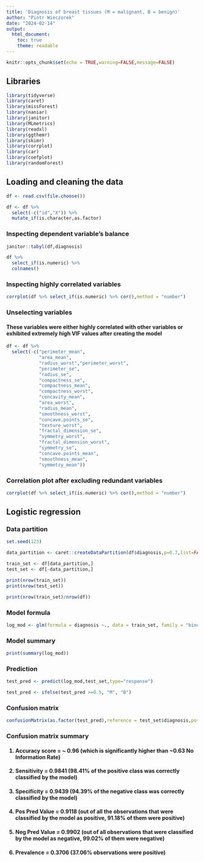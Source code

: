---
title: 'Diagnosis of breast tissues (M = malignant, B = benign)'
author: "Piotr Wieczorek"
date: "2024-02-14"
output: 
  html_document: 
    toc: true
    theme: readable
---

```{r setup, include=FALSE}
knitr::opts_chunk$set(echo = TRUE,warning=FALSE,message=FALSE)
```


## Libraries

```{r}
library(tidyverse)
library(caret)
library(missForest)
library(naniar)
library(janitor)
library(MLmetrics)
library(readxl)
library(ggthemr)
library(skimr)
library(corrplot)
library(car)
library(coefplot)
library(randomForest)
```


## Loading and cleaning the data

```{r}
df <- read.csv(file.choose())
```


```{r}
df <- df %>%
  select(-c("id","X")) %>%
  mutate_if(is.character,as.factor)
```


### Inspecting dependent variable's balance

```{r}
janitor::tabyl(df,diagnosis)
```


```{r}
df %>%
  select_if(is.numeric) %>%
  colnames()
```

### Inspecting highly correlated variables


```{r,fig.width=12,fig.height=15}
corrplot(df %>% select_if(is.numeric) %>% cor(),method = "number")
```


### Unselecting variables


#### These variables were either highly correlated with other variables or exhibited extremely high VIF values after creating the model

```{r}
df <- df %>%
  select(-c("perimeter_mean",
            "area_mean",
            "radius_worst","perimeter_worst",
            "perimeter_se",
            "radius_se",
            "compactness_se",
            "compactness_mean",
            "compactness_worst",
            "concavity_mean",
            "area_worst",
            "radius_mean",
            "smoothness_worst",
            "concave.points_se",
            "texture_worst",
            "fractal_dimension_se",
            "symmetry_worst",
            "fractal_dimension_worst",
            "symmetry_se",
            "concave.points_mean",
            "smoothness_mean",
            "symmetry_mean"))
```



### Correlation plot after excluding redundant variables


```{r,fig.width=12,fig.height=15}
corrplot(df %>% select_if(is.numeric) %>% cor(),method = "number")
```


## Logistic regression

### Data partition

```{r}
set.seed(123)

data_partition <- caret::createDataPartition(df$diagnosis,p=0.7,list=FALSE)

train_set <- df[data_partition,]
test_set <- df[-data_partition,]

print(nrow(train_set))
print(nrow(test_set))

print(nrow(train_set)/nrow(df))
```

### Model formula


```{r}
log_mod <- glm(formula = diagnosis ~., data = train_set, family = "binomial")
```



### Model summary



```{r}
print(summary(log_mod))
```



### Prediction



```{r}
test_pred <- predict(log_mod,test_set,type="response")
```



```{r}
test_pred <- ifelse(test_pred >=0.5, "M", "B")
```


### Confusion matrix


```{r}
confusionMatrix(as.factor(test_pred),reference = test_set$diagnosis,positive = "M")
```


### Confusion matrix summary

<h4>1. Accuracy score = ~ 0.96 (which is significantly higher than ~0.63 No Information Rate)</h4>
<h4>2. Sensitivity = 0.9841 (98.41% of the positive class was correctly classified by the model)</h4>
<h4>3. Specificity = 0.9439 (94.39% of the negative class was correctly classified by the model)</h4>
<h4>4. Pos Pred Value = 0.9118 (out of all the observations that were classified by the model as positive, 91.18% of them were positive)</h4>
<h4>5. Neg Pred Value = 0.9902 (out of all observations that were classified by the model as negative, 99.02% of them were negative)</h4>
<h4>6. Prevalence = 0.3706 (37.06% observations were positive)</h4>











